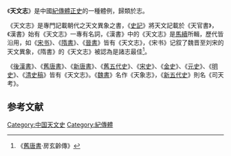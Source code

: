 《'''天文志'''》是中國[[紀傳體|紀傳體]][[正史|正史]]的一種體例，歸類於志。

《天文志》是專門記載朝代之天文異象之書，《[[史記|史記]]》將天文記載於《天官書》，《漢書》始有《天文志》一專有名詞，《漢書》中的《天文志》是[[馬續|馬續]]所輯，歷代皆沿用，如《[[宋书|宋书]]》、《[[隋書|隋書]]》、《[[晉書|晉書]]》皆有《天文志》，《宋书》记叙了魏晋至刘宋的天文異象，《隋書》的《天文志》被認為是諸志最佳<ref> 《[[舊唐書|舊唐書]]·房玄齡傳》</ref>。

《[[後漢書|後漢書]]》、《[[舊唐書|舊唐書]]》、《[[新唐書|新唐書]]》、《[[舊五代史|舊五代史]]》、《[[宋史|宋史]]》、《[[金史|金史]]》、《[[元史|元史]]》、《[[明史|明史]]》、《[[清史稿|清史稿]]》皆有《天文志》。《[[魏書|魏書]]》名作《天象志》，《[[新五代史|新五代史]]》則名《司天考》。

== 参考文献 ==
{{Reflist}}

[[Category:中国天文史|Category:中国天文史]]
[[Category:紀傳體|Category:紀傳體]]